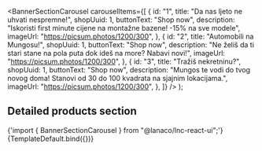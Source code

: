 
<Meta
  title="Landing sections/Banner Section Carousel"
  component={BannerSectionCarousel}
/>

  <BannerSectionCarousel
    carouselItems={[
      {
        id: "1",
        title: "Da nas ljeto ne uhvati nespremne!",
        shopUuid: 1,
        buttonText: "Shop now",
        description:
          "Iskoristi first minute cijene na montažne bazene! -15% na sve modele",
        imageUrl: "https://picsum.photos/1200/300",
      },
      {
        id: "2",
        title: "Automobili na Mungosu!",
        shopUuid: 1,
        buttonText: "Shop now",
        description:
          "Ne želiš da ti stari stane na pola puta dok ideš na more? Nabavi novi!",
        imageUrl: "https://picsum.photos/1200/300",
      },
      {
        id: "3",
        title: "Tražiš nekretninu?",
        shopUuid: 1,
        buttonText: "Shop now",
        description:
          "Mungos te vodi do tvog novog doma! Stanovi od 30 do 100 kvadrata na sjajnim lokacijama.",
        imageUrl: "https://picsum.photos/1200/300",
      },
    ]}
  />
);

## Detailed products section

<SyntaxHighlighter language="jsx" style={nord}>
  {'import { BannerSectionCarousel } from "@lanaco/lnc-react-ui";'}
</SyntaxHighlighter>

<Canvas>
  <Story name="Default" args={{}}>
    {TemplateDefault.bind({})}
  </Story>
</Canvas>
